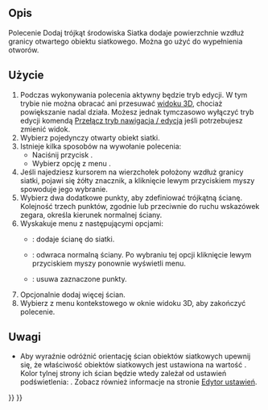 <languages/>

{{Docnav/pl
|[[Mesh_FillInteractiveHole/pl|Interaktywne wypełnienie otworów]]
|[[Mesh_RemoveComponents/pl|Usuń elementy]]
|[[Mesh_Workbench/pl|środowisko pracy Siatka]]
|IconL=Mesh_FillInteractiveHole.svg
|IconR=Mesh_RemoveComponents.svg
|IconC=Workbench_Mesh.svg
}}

{{GuiCommand/pl
|Name=Mesh AddFacet
|Name/pl=Siatka: Dodaj trójkąt
|MenuLocation=Siatki → Dodaj trójkąt
|Workbenches=[[Mesh_Workbench/pl|Siatka]]
|SeeAlso=[[Mesh_FillupHoles/pl|Wypełnienie otworów]], [[Mesh_FillInteractiveHole/pl|Interaktywne wypełnienie otworów]]
}}

<span id="Description"></span>
==Opis==

Polecenie Dodaj trójkąt środowiska Siatka dodaje powierzchnie wzdłuż granicy otwartego obiektu siatkowego. Można go użyć do wypełnienia otworów.

<span id="Usage"></span>
==Użycie==

# Podczas wykonywania polecenia aktywny będzie tryb edycji. W tym trybie nie można obracać ani przesuwać [[3D_view/pl|widoku 3D]], chociaż powiększanie nadal działa. Możesz jednak tymczasowo wyłączyć tryb edycji komendą [[Std_ToggleNavigation/pl|Przełącz tryb nawigacja / edycja]] jeśli potrzebujesz zmienić widok.
# Wybierz pojedynczy otwarty obiekt siatki.
# Istnieje kilka sposobów na wywołanie polecenia:
#* Naciśnij przycisk {{Button|[[Image:Mesh_AddFacet.svg|16px]] [[Mesh_AddFacet/pl|Dodaj trójkąt]]}}.
#* Wybierz opcję z menu {{MenuCommand|Siatki → [[Image:Mesh_AddFacet.svg|16px]] Dodaj trójkąt}}.
# Jeśli najedziesz kursorem na wierzchołek położony wzdłuż granicy siatki, pojawi się żółty znacznik, a kliknięcie lewym przyciskiem myszy spowoduje jego wybranie.
# Wybierz dwa dodatkowe punkty, aby zdefiniować trójkątną ścianę. Kolejność trzech punktów, zgodnie lub przeciwnie do ruchu wskazówek zegara, określa kierunek normalnej ściany.
# Wyskakuje menu z następującymi opcjami:
#* {{MenuCommand|Dodaj trójkąt}}: dodaje ścianę do siatki.
#* {{MenuCommand|Odwróć wektory normalne}}: odwraca normalną ściany. Po wybraniu tej opcji kliknięcie lewym przyciskiem myszy ponownie wyświetli menu.
#* {{MenuCommand|Wyczyść}}: usuwa zaznaczone punkty.
# Opcjonalnie dodaj więcej ścian.
# Wybierz {{MenuCommand|Zakończ}} z menu kontekstowego w oknie widoku 3D, aby zakończyć polecenie.

<span id="Notes"></span>
==Uwagi==

* Aby wyraźnie odróżnić orientację ścian obiektów siatkowych upewnij się, że właściwość {{PropertyView|Oświetlenie}} obiektów siatkowych jest ustawiona na wartość {{Value|Jedna strona}}. Kolor tylnej strony ich ścian będzie wtedy zależał od ustawień podświetlenia: {{MenuCommand|Edycja → Preferencje → Wyświetlanie → 3D View → Włącz podświetlenie - Intensywność podświetlenia}}. Zobacz również informacje na stronie [[Preferences_Editor/pl#3D_View|Edytor ustawień]].


{{Docnav/pl
|[[Mesh_FillInteractiveHole/pl|Interaktywne wypełnienie otworów]]
|[[Mesh_RemoveComponents/pl|Usuń elementy]]
|[[Mesh_Workbench/pl|środowisko pracy Siatka]]
|IconL=Mesh_FillInteractiveHole.svg
|IconR=Mesh_RemoveComponents.svg
|IconC=Workbench_Mesh.svg
}}

{{Mesh Tools navi{{#translation:}}}}
{{Userdocnavi{{#translation:}}}}
{{clear}}